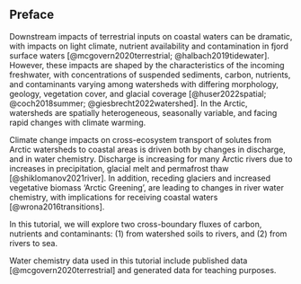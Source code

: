 ## Preface {.unnumbered}

Downstream impacts of terrestrial inputs on coastal waters can be dramatic, with impacts on light climate, nutrient availability and contamination in fjord surface waters [@mcgovern2020terrestrial; @halbach2019tidewater]. However, these impacts are shaped by the characteristics of the incoming freshwater, with concentrations of suspended sediments, carbon, nutrients, and contaminants varying among watersheds with differing morphology, geology, vegetation cover, and glacial coverage [@huser2022spatial; @coch2018summer; @giesbrecht2022watershed]. In the Arctic, watersheds are spatially heterogeneous, seasonally variable, and facing rapid changes with climate warming. 

Climate change impacts on cross-ecosystem transport of solutes from Arctic watersheds to coastal areas is driven both by changes in discharge, and in water chemistry. Discharge is increasing for many Arctic rivers due to increases in precipitation, glacial melt and permafrost thaw [@shiklomanov2021river]. In addition, receding glaciers and increased vegetative biomass 'Arctic Greening', are leading to changes in river water chemistry, with implications for receiving coastal waters [@wrona2016transitions]. 

In this tutorial, we will explore two cross-boundary fluxes of carbon, nutrients and contaminants: (1) from watershed soils to rivers, and (2) from rivers to sea. 



::: {.callout-note appearance="simple"}
Water chemistry data used in this tutorial include published data [@mcgovern2020terrestrial] and generated data for teaching purposes.
:::
